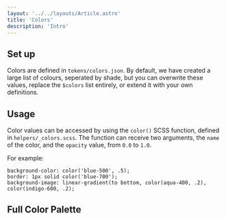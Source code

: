 ```yaml
---
layout: '../../layouts/Article.astro'
title: 'Colors'
description: 'Intro'
---
```



## Set up

Colors are defined in `tokens/colors.json`. By default, we have created a large list of colours, seperated by shade, but you can overwrite these values, replace the `$colors` list entirely, or extend it with your own definitions.

## Usage

Color values can be accessed by using the `color()` SCSS function, defined in `helpers/_colors.scss`. The function can receive two arguments, the `name` of the color, and the `opacity` value, from `0.0` to `1.0`.

For example:

```
background-color: color('blue-500', .5);
border: 1px solid color('blue-700');
background-image: linear-gradient(to bottom, color(aqua-400, .2), color(indigo-600, .2);
```

## Full Color Palette

<ColorPalette />
